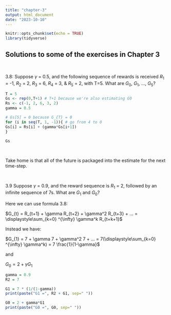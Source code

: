 ```yaml
---
title: "chapter-3"
output: html_document
date: "2023-10-10"
---
```


```r
knitr::opts_chunk$set(echo = TRUE)
library(tidyverse)
```

## Solutions to some of the exercises in Chapter 3

<br>

3.8: Suppose $\gamma$ = 0.5, and the following sequence of rewards is received $R_{1}$ = -1, $R_{2}$ = 2, $R_{3}$ = 6, $R_{4}$ = 3, & $R_{5}$ = 2, with T=5. What are $G_{0}$, $G_{1}$, ..., $G_{5}$? 
<br>

```r
T = 5
Gs <- rep(0,T+1) # T+1 because we're also estimating G0
Rs <- c(-1, 2, 6, 3, 2)
gamma = 0.5

# Gs[5] = 0 because G_{T} = 0
for (i in seq(T, 1, -1)){ # go from 4 to 0
Gs[i] = Rs[i] + (gamma*Gs[i+1]) 
}

Gs

```
<br>

Take home is that all of the future is packaged into the estimate for the next time-step.

<br>

3.9 Suppose $\gamma$ = 0.9, and the reward sequence is $R_{1}$ = 2, followed by an infinite sequence of 7s. What are $G_{1}$ and $G_{0}$?

Here we can use formula 3.8:

$G_{t} = R_{t+1} + \gamma R_{t+2} + \gamma^2 R_{t+3} + ... = \displaystyle\sum_{k=0} ^{\infty} \gamma^k R_{t+k+1}$

Instead we have:

$G_{1} = 7 + \gamma 7 + \gamma^2 7 + ... = 7(\displaystyle\sum_{k=0} ^{\infty} \gamma^k) = 7 \frac{1}{1-\gamma}$

and

$G_{0} = 2 + \gamma G_{1}$

```r

gamma = 0.9
R2 = 7

G1 = 7 * (1/(1-gamma))  
print(paste("G1 =", R2 + G1, sep=" "))

G0 = 2 + gamma*G1
print(paste("G0 =", G0, sep=" "))

```



